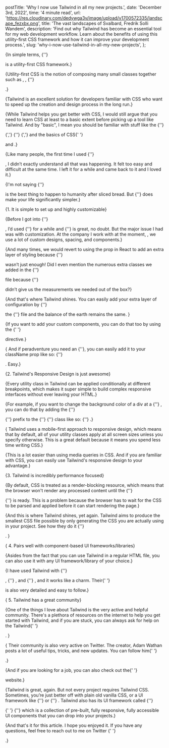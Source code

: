   postTitle: 'Why I now use Tailwind in all my new projects.',
  date: 'December 3rd, 2022',
  time: '4 minute read',
  url: 'https://res.cloudinary.com/dedywga3v/image/upload/v1700572335/landscape_fezxbx.png',
  title: 'The vast landscapes of Svalbard, Fredrik Solli Wandem',
  description:
    'Find out why Tailwind has become an essential tool for my web development workflow. Learn about the benefits of using this utility-first CSS framework and how it can improve your development process.',
  slug: 'why-i-now-use-tailwind-in-all-my-new-projects',
};

<InfoNote note="Tailwind CSS is awesome!" />

{<Text>In simple terms, {''}

<ExternalUrl href='https://tailwindcss.com/' text='Tailwindcss' /> is a
utility-first CSS framework.</Text>}

{<Text>Utility-first CSS is the notion of composing many small classes together
such as <BoldText text='flex' />, <BoldText text='pt-4' />, {''}

<BoldText text='text-center' />.</Text>}

{<Text>Tailwind is an excellent solution for developers familiar with CSS who
want to speed up the creation and design process in the long run.</Text>}

{<Text>While Tailwind helps you get better with CSS, I would still argue that
you need to learn CSS at least to a basic extent before picking up a tool like
Tailwind. And by "basic", I mean you should be familiar with stuff like the {''}

<ExternalUrl
  href="https://developer.mozilla.org/en-US/docs/Learn/CSS/Building_blocks/The_box_model"
  text="box model"
/>
{','} {''}
<ExternalUrl
  href="https://developer.mozilla.org/en-US/docs/Web/CSS/CSS_Flexible_Box_Layout/Basic_Concepts_of_Flexbox"
  text="using flexbox"
/>
{','} and the basics of CSS{' '}

<ExternalUrl
  href="https://developer.mozilla.org/en-US/docs/Web/CSS/CSS_Animations/Using_CSS_animations"
  text="animations"
/> and <ExternalUrl
  href="https://developer.mozilla.org/en-US/docs/Web/CSS/CSS_Transitions/Using_CSS_transitions"
  text="transitions"
/>.</Text>}

<DangerNote note="I do not think it’s such a great idea to use Tailwind if you are not familiar with plain old vanilla CSS." />

{<Text>Like many people, the first time I used {''}

<ExternalUrl href='https://tailwindcss.com/' text='Tailwind' />, I didn’t
exactly understand all that was happening. It felt too easy and difficult at the
same time. I left it for a while and came back to it and I loved
it.</Text>}

{<Text>I'm not saying {''}

<ExternalUrl href='https://tailwindcss.com/' text='Tailwind' /> is the best
thing to happen to humanity after sliced bread. But {''}
<ExternalUrl href='https://tailwindcss.com/' text='Tailwind' /> does make your
life significantly simpler.</Text>}

<AnchorTag
  text="Here are a few reasons why I love and use Tailwind"
  href="why-I-love-and-use-Tailwind"
/>

{<ListNumber>1. It is simple to set up and highly customizable</ListNumber>}

{<Text>Before I got into {''}

<ExternalUrl href='https://tailwindcss.com/' text='Tailwind' />, I’d used {''}
<ExternalUrl href='https://getbootstrap.com/' text='Bootstrap' /> for a while and {''}
<ExternalUrl href='https://getbootstrap.com/' text='Bootstrap' /> is great, no
doubt. But the major issue I had was with customization. At the company I work with at the moment, <ExternalUrl href='https://dojah.io/' text='Dojah' />,
we use a lot of custom designs, spacing, and components.</Text>}

{<Text>And many times, we would revert to using the <QuoteText quote='style' />
prop in React to add an extra layer of styling because {''}

<ExternalUrl href="https://getbootstrap.com/" text="Bootstrap" /> wasn’t just enough!
Did I even mention the numerous extra classes we added in the {''}

<QuoteText quote="global.css" /> file because {''}

<ExternalUrl href='https://getbootstrap.com/' text='Bootstrap' /> didn’t give us
the measurements we needed out of the box?</Text>}

<InfoNote
  note="I'm not comparing both tools because they are intrinsically different.
Bootstrap is great if you need an already-built set of tools and components to
plug into. Tailwind on the other hand provides you with the utilities and you
build every other thing yourself."
/>

{<Text>And that's where Tailwind shines. You can easily add your extra layer of
configuration by {''}

<ExternalUrl
  href="https://tailwindcss.com/docs/customizing-spacing#extending-the-default-spacing-scale"
  text="extending"
/> the {''} <QuoteText quote="tailwind.config" /> file and the balance of the earth
remains the same. </Text>}

{<Text>If you want to add your custom components, you can do that too by using
the {' '}

<ExternalUrl
  href="https://tailwindcss.com/docs/reusing-styles#extracting-classes-with-apply"
  text="@apply"
/> directive.</Text>}

{<Text> And if peradventure you need an {''}<ExternalUrl
  href="https://tailwindcss.com/docs/adding-custom-styles#using-arbitrary-values"
  text="arbitrary value"
/>, you can easily add it to your className prop like so: {''}

<QuoteText quote="top-[117px]" />. Easy.</Text>}

{<ListNumber extraMarginTop>2. Tailwind's Responsive Design is just
awesome</ListNumber>}

{<Text>Every utility class in Tailwind can be applied conditionally at different
breakpoints, which makes it super simple to build complex responsive interfaces
without ever leaving your HTML.</Text>}

{<Text>For example, if you want to change the background color of a div at a
{''} <ExternalUrl
  href="https://tailwindcss.com/docs/responsive-design#responsive-design"
  text="specific breakpoint" />, you can do that by adding the {''}

<QuoteText quote="md" /> {''} prefix to the {''} <QuoteText quote="bg" /> {''}
class like so: {''} <QuoteText quote="bg-red-500 md:bg-blue-500 text-white xl:text-grey" />.</Text>}

{<Text> Tailwind uses a mobile-first approach to responsive design, which means
that by default, all of your utility classes apply at all screen sizes unless
you specify otherwise. This is a great default because it means you spend less
time writing CSS.</Text>}

{<Text>This is a lot easier than using media queries in CSS. And if you are
familiar with CSS, you can easily use Tailwind's responsive design to your
advantage.</Text>}

{<ListNumber extraMarginTop>3. Tailwind is incredibly performance
focused</ListNumber>}

{<Text>By default, CSS is treated as a render-blocking resource, which means
that the browser won't render any processed content until the {''}

<ExternalUrl
  href="https://developer.mozilla.org/en-US/docs/Web/API/CSS_Object_Model"
  text="CSSOM" />
{''} is ready. This is a problem because the browser has to wait for the CSS to be parsed and applied before it can start rendering the page.</Text>}

{<Text>And this is where Tailwind shines, yet again. Tailwind aims to produce
the smallest CSS file possible by only generating the CSS you are actually using
in your project. See how they do it {''}

<ExternalUrl
  href="https://tailwindcss.com/docs/optimizing-for-production#removing-unused-css"
  text="here" />.
</Text>}

{<ListNumber extraMarginTop> 4. Pairs well with component-based UI
frameworks/libraries</ListNumber>}

{<Text>Asides from the fact that you can use Tailwind in a regular HTML file,
you can also use it with any UI framework/library of your choice.</Text>}

{<Text>I have used Tailwind with {''}

<ExternalUrl href="https://reactjs.org/" text="React" />, {''}
<ExternalUrl href="https://nextjs.org/" text="Next js" />, and {''}
<ExternalUrl href="https://kit.svelte.dev/" text="SvelteKit" />, and it works
like a charm. Their{' '}

<ExternalUrl href="https://tailwindcss.com/docs/installation" text="documentation" />
is also very detailed and easy to follow.</Text>}

{<ListNumber extraMarginTop> 5. Tailwind has a great community</ListNumber>}

{<Text>One of the things I love about Tailwind is the very active and helpful
community. There's a plethora of resources on the internet to help you get
started with Tailwind, and if you are stuck, you can always ask for help on the
Tailwind{' '}

<ExternalUrl href="https://discord.com/invite/7NF8GNe" text="Discord" />. </Text>}

{<Text> Their community is also very active on Twitter. The creator, Adam Wathan
posts a lot of useful tips, tricks, and new updates. You can follow him{' '}

<ExternalUrl href="https://twitter.com/adamwathan" text="@adamwathan" />.</Text>}

{<Text>And if you are looking for a job, you can also check out the{' '}

<ExternalUrl
  href="https://jobs.tailwindcss.com/"
  text="Tailwind Jobs" /> website.</Text>}

<AnchorTag text="Conclusion" href="conclusion" />

{<Text>Tailwind is great, again. But not every project requires Tailwind CSS.
Sometimes, you’re just better off with plain old vanilla CSS, or a UI framework
like {''}<ExternalUrl
  href="https://getbootstrap.com/docs/5.0/getting-started/introduction/
" text="Bootstrap"
/> or {''} <ExternalUrl href="https://chakra-ui.com/" text="Chakra UI" />.
Tailwind also has its UI framework called {''}

<ExternalUrl href="https://tailwindui.com/" text="Tailwind UI" />{' '}
{''} which is a collection of pre-built, fully responsive, fully accessible UI components that you can drop into your projects.</Text>}

{<Text>And that's it for this article. I hope you enjoyed it. If you have any
questions, feel free to reach out to me on Twitter {' '}

<ExternalUrl href="https://twitter.com/dayoawobeku" text="@dayoawobeku" />.</Text>}
